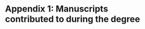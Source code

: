 \newpage

# Appendix 1: Manuscripts contributed to during the degree {-}

<!-- Kenosee and White Bear paper -->

\includepdf[pages={-}]{manuscripts/Limnology Oceanography - 2022 - Bjorndahl - Abrupt changes in the physical and biological structure of endorheic upland.pdf}

<!-- tapir paper -->
\includepdf[pages={-}]{manuscripts/2021.11.12.468362v1.full.pdf}

